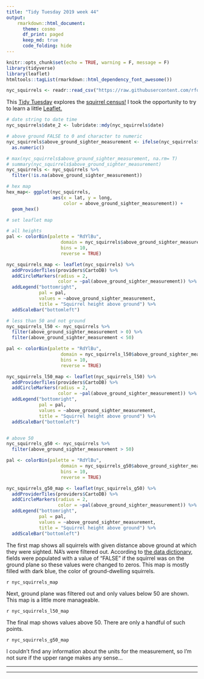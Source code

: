 ```yaml
---
title: "Tidy Tuesday 2019 week 44"
output:
    rmarkdown::html_document:
      theme: cosmo
      df_print: paged
      keep_md: true
      code_folding: hide
---
```


```r
knitr::opts_chunk$set(echo = TRUE, warning = F, message = F)
library(tidyverse)
library(leaflet)
htmltools::tagList(rmarkdown::html_dependency_font_awesome())
```


```r
nyc_squirrels <- readr::read_csv("https://raw.githubusercontent.com/rfordatascience/tidytuesday/master/data/2019/2019-10-29/nyc_squirrels.csv")
```

This [Tidy Tuesday](https://github.com/rfordatascience/tidytuesday/blob/master/data/2019/2019-10-29) explores the [squirrel census!](https://www.thesquirrelcensus.com) I took the opportunity to try to learn a little [Leaflet.](https://leafletjs.com)

```r
# date string to date time
nyc_squirrels$date_2 <- lubridate::mdy(nyc_squirrels$date)

# above ground FALSE to 0 and character to numeric
nyc_squirrels$above_ground_sighter_measurement <- ifelse(nyc_squirrels$above_ground_sighter_measurement == "FALSE", 0, nyc_squirrels$above_ground_sighter_measurement) %>% 
  as.numeric() 

# max(nyc_squirrels$above_ground_sighter_measurement, na.rm= T)
# summary(nyc_squirrels$above_ground_sighter_measurement)
nyc_squirrels <- nyc_squirrels %>% 
  filter(!is.na(above_ground_sighter_measurement))

# hex map
hex_map<- ggplot(nyc_squirrels, 
                 aes(x = lat, y = long, 
                     color = above_ground_sighter_measurement)) +
  geom_hex()

# set leaflet map

# all heights
pal <- colorBin(palette = "RdYlBu", 
                    domain = nyc_squirrels$above_ground_sighter_measurement, 
                    bins = 10,
                    reverse = TRUE)

nyc_squirrels_map <- leaflet(nyc_squirrels) %>% 
  addProviderTiles(providers$CartoDB) %>% 
  addCircleMarkers(radius = 2, 
                   color = ~pal(above_ground_sighter_measurement)) %>%
  addLegend("bottomright", 
            pal = pal, 
            values = ~above_ground_sighter_measurement, 
            title = "Squirrel height above ground") %>% 
  addScaleBar("bottomleft")

# less than 50 and not ground
nyc_squirrels_l50 <- nyc_squirrels %>% 
  filter(above_ground_sighter_measurement > 0) %>%
  filter(above_ground_sighter_measurement < 50)

pal <- colorBin(palette = "RdYlBu", 
                    domain = nyc_squirrels_l50$above_ground_sighter_measurement, 
                    bins = 10,
                    reverse = TRUE)

nyc_squirrels_l50_map <- leaflet(nyc_squirrels_l50) %>% 
  addProviderTiles(providers$CartoDB) %>% 
  addCircleMarkers(radius = 2, 
                   color = ~pal(above_ground_sighter_measurement)) %>%
  addLegend("bottomright", 
            pal = pal, 
            values = ~above_ground_sighter_measurement, 
            title = "Squirrel height above ground") %>% 
  addScaleBar("bottomleft")


# above 50
nyc_squirrels_g50 <- nyc_squirrels %>% 
  filter(above_ground_sighter_measurement > 50)

pal <- colorBin(palette = "RdYlBu", 
                    domain = nyc_squirrels_g50$above_ground_sighter_measurement, 
                    bins = 10,
                    reverse = TRUE)

nyc_squirrels_g50_map <- leaflet(nyc_squirrels_g50) %>% 
  addProviderTiles(providers$CartoDB) %>% 
  addCircleMarkers(radius = 2, 
                   color = ~pal(above_ground_sighter_measurement)) %>%
  addLegend("bottomright", 
            pal = pal, 
            values = ~above_ground_sighter_measurement, 
            title = "Squirrel height above ground") %>% 
  addScaleBar("bottomleft")
```

The first map shows all squirrels with given distance above ground at which they were sighted. NA's were filtered out. According to [the data dictionary](https://github.com/rfordatascience/tidytuesday/tree/master/data/2019/2019-10-29#data-dictionary), fields were populated with a value of “FALSE” if the squirrel was on the ground plane so these values were changed to zeros. This map is mostly filled with dark blue, the color of ground-dwelling squirrels.

`r nyc_squirrels_map`

Next, ground plane was filtered out and only values below 50 are shown. This map is a little more manageable.

`r nyc_squirrels_l50_map`


The final map shows values above 50. There are only a handful of such points.

`r nyc_squirrels_g50_map`

I couldn't find any information about the units for the measurement, so I'm not sure if the upper range makes any sense...

<hr />
<P ALIGN=CENTER> [<i class="fa fa-github" font color="#4F8AC2" style="font-size: 20pt"></i>](https://github.com/k-maciejewski/TidyTuesdays) 
[<i class="fa fa-globe" font color="#4F8AC2" style="font-size: 20pt"></i>](https://k-maciejewski.github.io) </P>

<hr />